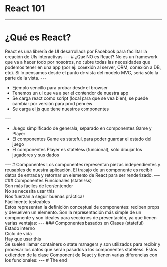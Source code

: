 
# React 101
---
# ¿Qué es React?
<Notes>
  React es una librería de UI desarrollada por Facebook para facilitar la creación de UIs interactivas
</Notes>
---
# ¿Qué NO es React?
<Notes>
  No es un framework que va a hacer todo por nosotros, no cubre todas las necesidades que podemos tener
  en una app (por ej: conexión al server, ORM, conexión a DB, etc). Si lo pensamos desde el punto de
  vista del modelo MVC, sería sólo la parte de la vista.
</Notes>
---
<CodeSurfer
  title="index.html"
  code={require("!raw-loader!../browser-example/index.html")}
  lang="html"
  showNumbers={false}
  theme={oceanicNext}
  steps={[
    { range: [9, 10] },
    { tokens: { 9: [4, 5, 6, 7, 8] } },
    { range: [13, 14] },
    { lines: [18] },
  ]}
/>
<Notes>
  <ul>
    <li>Ejemplo sencillo para probar desde el browser</li>
    <li>Tenemos un ul que va a ser el contendor de nuestra app</li>
    <li>Se carga react como script (local para que se vea bien), se puede cambiar por versión para prod pero ew</li>
    <li>Se carga el js que tiene nuestros componentes</li>
  </ul>
</Notes>
---
<CodeSurfer
  title="ToDo.js"
  code={require("!raw-loader!../browser-example/js/generala.js")}
  lang="javascript"
  showNumbers={false}
  theme={oceanicNext}
  steps={[
    { range: [1, 24] },
    { range: [26, 45] },
    { range: [47, 50] },
  ]}
/>
<Notes>
  <ul>
    <li>Juego simplificado de generala, separado en componentes Game y Player</li>
    <li>El componentes Game es stateful, para poder guardar el estado del juego</li>
    <li>El componentes Player es stateless (funcional), sólo dibujar los jugadores y sus dados</li>
  </ul>
</Notes>
---
# Componentes
<Notes>
  Los componentes representan piezas independientes y reusables de nuestra aplicación. El trabajo de un
  componente es recibir datos de entrada y retornar un elemento de React para ser renderizado.
</Notes>
---
### Componentes Funcionales (stateless)
<Appear>
  <div>Son más fáciles de leer/entender</div>
  <div>No se necesita usar this</div>
  <div>Nos fuerzan a seguir buenas prácticas</div>
  <div>Fácilmente testeables</div>
</Appear>
<Notes>
  Estos representan la definición conceptual de componentes: reciben props y devuelven un elemento.
  Son la representación más simple de un componente y son ideales para secciones de presentación,
  ya que tienen varias ventajas:
</Notes>
---
### Componentes basados en Clases (stateful)
<Appear>
  <div>Estado interno</div>
  <div>Ciclo de vida</div>
  <div>Hay que usar this</div>
</Appear>
<Notes>
  Se suelen llamar containers o state managers y son utilizados para recibir y procesar los datos
  que serán pasados a los componentes stateless. Estos extienden de la clase Component de React y
  tienen varias diferencias con los funcionales:
</Notes>
---
# The end